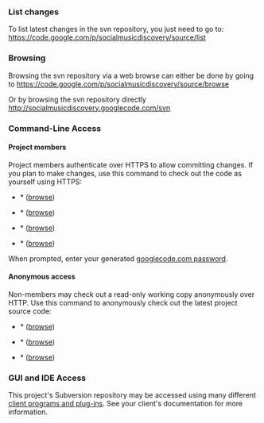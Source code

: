 ===List changes===
To list latest changes in the svn repository, you just need to go to:
https://code.google.com/p/socialmusicdiscovery/source/list

===Browsing===
Browsing the svn repository via a web browse can either be done by going to
https://code.google.com/p/socialmusicdiscovery/source/browse

Or by browsing the svn repository directly
http://socialmusicdiscovery.googlecode.com/svn

===Command-Line Access===
====Project members====
Project members authenticate over HTTPS to allow committing changes.
If you plan to make changes, use this command to check out the code as yourself using HTTPS:

*{{{Wiki/Documentation}}}* ([https://code.google.com/p/socialmusicdiscovery/source/browse/wiki browse])
 {{{svn checkout https://socialmusicdiscovery.googlecode.com/svn/wiki wiki --username yourgooglecodeid}}}


*{{{Plugin}}}* ([https://code.google.com/p/socialmusicdiscovery/source/browse/plugin/trunk browse])
 {{{svn checkout https://socialmusicdiscovery.googlecode.com/svn/localserver/trunk localserver --username yourgooglecodeid}}}

*{{{Local Server}}}* ([https://code.google.com/p/socialmusicdiscovery/source/browse/localserver/trunk browse])
 {{{svn checkout https://socialmusicdiscovery.googlecode.com/svn/localserver/trunk localserver --username yourgooglecodeid}}}

*{{{Prototypes}}}* ([https://code.google.com/p/socialmusicdiscovery/source/browse/prototypes browse])
 {{{svn checkout https://socialmusicdiscovery.googlecode.com/svn/prototypes prototypes --username yourgooglecodeid}}}

When prompted, enter your generated [http://code.google.com/hosting/settings googlecode.com password].

====Anonymous access====
Non-members may check out a read-only working copy anonymously over HTTP.
Use this command to anonymously check out the latest project source code:

*{{{Plugin}}}* ([https://code.google.com/p/socialmusicdiscovery/source/browse/plugin/trunk browse])
 {{{svn checkout http://socialmusicdiscovery.googlecode.com/svn/localserver/trunk localserver}}}

*{{{Local Server}}}* ([https://code.google.com/p/socialmusicdiscovery/source/browse/localserver/trunk browse])
 {{{svn checkout http://socialmusicdiscovery.googlecode.com/svn/localserver/trunk localserver}}}

*{{{Prototypes}}}* ([https://code.google.com/p/socialmusicdiscovery/source/browse/prototypes browse])
 {{{svn checkout http://socialmusicdiscovery.googlecode.com/svn/prototypes prototypes}}}


===GUI and IDE Access===

This project's Subversion repository may be accessed using many different [http://subversion.tigris.org/links.html#clients client programs and plug-ins]. See your client's documentation for more information.